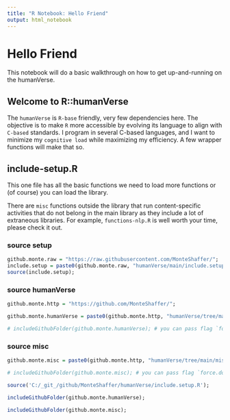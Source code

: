 ```yaml
---
title: "R Notebook: Hello Friend"
output: html_notebook
---
```


# Hello Friend
This notebook will do a basic walkthrough on how to get up-and-running on the humanVerse.

## Welcome to R::humanVerse
The `humanVerse` is `R-base` friendly, very few dependencies here.  The objective is to make `R` more accessible by evolving its language to align with `C-based` standards.  I program in several C-based languages, and I want to minimize my `cognitive load` while maximizing my efficiency.  A few wrapper functions will make that so.

## include-setup.R

This one file has all the basic functions we need to load more functions or (of course) you can load the library.  

There are `misc` functions outside the library that run content-specific activities that do not belong in the main library as they include a lot of extraneous libraries.  For example, `functions-nlp.R` is well worth your time, please check it out.

### source setup
```r
github.monte.raw = "https://raw.githubusercontent.com/MonteShaffer/";
include.setup = paste0(github.monte.raw, "humanVerse/main/include.setup.R");
source(include.setup);
```

### source humanVerse
```r
github.monte.http = "https://github.com/MonteShaffer/";

github.monte.humanVerse = paste0(github.monte.http, "humanVerse/tree/main/humanVerse/R/"); # we will parse this page to get a list of the .R functions to include 

# includeGithubFolder(github.monte.humanVerse); # you can pass flag `force.download = TRUE` if you want to make certain it is not coming from cache
```

### source misc
```r
github.monte.misc = paste0(github.monte.http, "humanVerse/tree/main/misc/");  # we will parse this page to get a list of the .R functions to include 

# includeGithubFolder(github.monte.misc); # you can pass flag `force.download = TRUE` if you want to make certain it is not coming from cache
```


```r
source('C:/_git_/github/MonteShaffer/humanVerse/include.setup.R');
```

```r
includeGithubFolder(github.monte.humanVerse);
```

```r
includeGithubFolder(github.monte.misc); 
```



